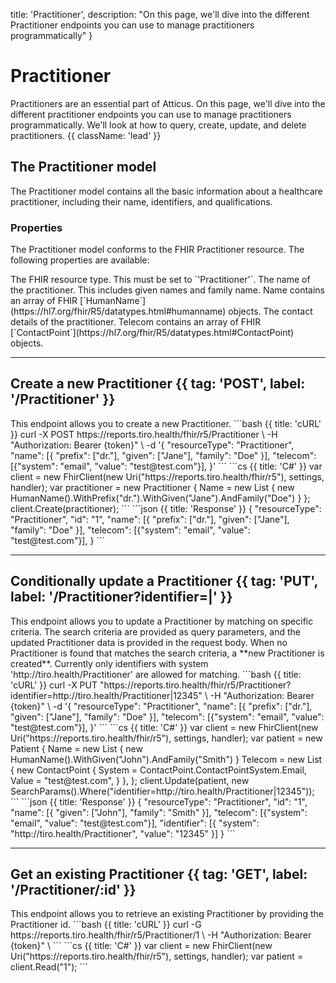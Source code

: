   title: 'Practitioner',
  description: "On this page, we'll dive into the different Practitioner endpoints you can use to manage practitioners programmatically"
}

# Practitioner

Practitioners are an essential part of Atticus. On this page, we'll dive into the different practitioner endpoints you can use to manage practitioners programmatically. We'll look at how to query, create, update, and delete practitioners. {{ className: 'lead' }}

## The Practitioner model

The Practitioner model contains all the basic information about a healthcare practitioner, including their name, identifiers, and qualifications.

### Properties

The Practitioner model conforms to the FHIR Practitioner resource. The following properties are available:

<Properties>
  <Property name="resourceType" type="'Practitioner'" required>
      The FHIR resource type. This must be set to `'Practitioner'`.
  </Property>
  <Property name="name" type="HumanName[]" href='https://hl7.org/fhir/R5/practitioner-definitions.html#Practitioner.name'>
      The name of the practitioner. This includes given names and family name. Name contains an array of FHIR [`HumanName`](https://hl7.org/fhir/R5/datatypes.html#humanname) objects.
  </Property>
  <Property name="name" type="ContactPoint[]" href='https://hl7.org/fhir/R5/practitioner-definitions.html#Practitioner.telecom'>
      The contact details of the practitioner. Telecom contains an array of FHIR [`ContactPoint`](https://hl7.org/fhir/R5/datatypes.html#ContactPoint) objects.
  </Property>
</Properties>

---

## Create a new Practitioner {{ tag: 'POST', label: '/Practitioner' }}

<Row>
  <Col>
    This endpoint allows you to create a new Practitioner.
  </Col>
  <Col sticky>
    <CodeGroup title="Request" tag="POST" label="/Practitioner">
    ```bash {{ title: 'cURL' }}
    curl -X POST https://reports.tiro.health/fhir/r5/Practitioner \
      -H "Authorization: Bearer {token}" \
      -d '{
        "resourceType": "Practitioner",
        "name": [{
          "prefix": ["dr."],
          "given": ["Jane"],
          "family": "Doe"
        }],
        "telecom": [{"system": "email", "value": "test@test.com"}],
      }'
    ```
    ```cs {{ title: 'C#' }}
    var client = new FhirClient(new Uri("https://reports.tiro.health/fhir/r5"), settings, handler);
    var practitioner = new Practitioner
    {
      Name = new List<HumanName>
      {
        new HumanName().WithPrefix("dr.").WithGiven("Jane").AndFamily("Doe")
      }
    };
    client.Create(practitioner);
    ```
    </CodeGroup>
    ```json {{ title: 'Response' }}
    {
      "resourceType": "Practitioner",
      "id": "1",
      "name": [{
        "prefix": ["dr."],
        "given": ["Jane"],
        "family": "Doe"
      }],
      "telecom": [{"system": "email", "value": "test@test.com"}],
    }
    ```
  </Col>
</Row>

---

## Conditionally update a Practitioner {{ tag: 'PUT', label: '/Practitioner?identifier=<system>|<value>' }}
<Row>
  <Col>
    This endpoint allows you to update a Practitioner by matching on specific criteria. The search criteria are provided as query parameters, and the updated Practitioner data is provided in the request body.
    When no Practitioner is found that matches the search criteria, a **new Practitioner is created**. Currently only identifiers with system 'http://tiro.health/Practitioner' are allowed for matching.
  </Col>
  <Col sticky>
    <CodeGroup title="Request" tag="PUT" label="/Practitioner?identifier=http://tiro.health/Practitioner|12345">
    ```bash {{ title: 'cURL' }}
    curl -X PUT "https://reports.tiro.health/fhir/r5/Practitioner?identifier=http://tiro.health/Practitioner|12345" \
      -H "Authorization: Bearer {token}" \
      -d '{
        "resourceType": "Practitioner",
        "name": [{
          "prefix": ["dr."],
          "given": ["Jane"],
          "family": "Doe"
        }],
        "telecom": [{"system": "email", "value": "test@test.com"}],
      }'
    ```
    ```cs {{ title: 'C#' }}
    var client = new FhirClient(new Uri("https://reports.tiro.health/fhir/r5"), settings, handler);
    var patient = new Patient
    {
      Name = new List<HumanName>
      {
        new HumanName().WithGiven("John").AndFamily("Smith")
      }
      Telecom = new List<ContactPoint>
      {
          new ContactPoint
          {
              System = ContactPoint.ContactPointSystem.Email,
              Value = "test@test.com",
          }
      },     
    };
    client.Update(patient, new SearchParams().Where("identifier=http://tiro.health/Practitioner|12345"));
    ```
    </CodeGroup>
    ```json {{ title: 'Response' }}
    {
      "resourceType": "Practitioner",
      "id": "1",
      "name": [{
        "given": ["John"],
        "family": "Smith"
      }],
      "telecom": [{"system": "email", "value": "test@test.com"}],
      "identifier": [{
        "system": "http://tiro.health/Practitioner",
        "value": "12345"
      }]
    }
    ```
  </Col>
</Row>

---

## Get an existing Practitioner {{ tag: 'GET', label: '/Practitioner/:id' }}

<Row>
  <Col>
    This endpoint allows you to retrieve an existing Practitioner by providing the Practitioner id.
  </Col>
  <Col sticky>
    <CodeGroup title="Request" tag="GET" label="/Practitioner/1">
    ```bash {{ title: 'cURL' }}
    curl -G https://reports.tiro.health/fhir/r5/Practitioner/1 \
      -H "Authorization: Bearer {token}" \
    ```
    ```cs {{ title: 'C#' }}
    var client = new FhirClient(new Uri("https://reports.tiro.health/fhir/r5"), settings, handler);
    var patient = client.Read<Practitioner>("1");
    ```
    </CodeGroup>
  </Col>
</Row>
